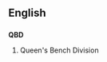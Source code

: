 ==English==

==={{initialism-old|en}}===
'''QBD'''

# {{context|British|lang=en}} Queen's Bench Division